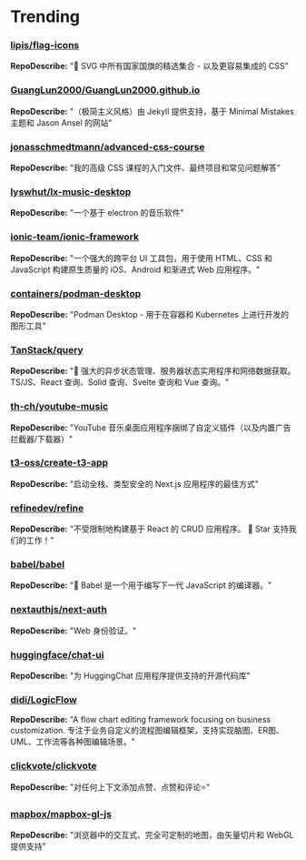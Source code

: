 # Trending

### [lipis/flag-icons](https://github.com/lipis/flag-icons)
**RepoDescribe:** "🎏 SVG 中所有国家国旗的精选集合 - 以及更容易集成的 CSS"
  

### [GuangLun2000/GuangLun2000.github.io](https://github.com/GuangLun2000/GuangLun2000.github.io)
**RepoDescribe:** "（极简主义风格）由 Jekyll 提供支持，基于 Minimal Mistakes 主题和 Jason Ansel 的网站"
  

### [jonasschmedtmann/advanced-css-course](https://github.com/jonasschmedtmann/advanced-css-course)
**RepoDescribe:** "我的高级 CSS 课程的入门文件、最终项目和常见问题解答"
  

### [lyswhut/lx-music-desktop](https://github.com/lyswhut/lx-music-desktop)
**RepoDescribe:** "一个基于 electron 的音乐软件"
  

### [ionic-team/ionic-framework](https://github.com/ionic-team/ionic-framework)
**RepoDescribe:** "一个强大的跨平台 UI 工具包，用于使用 HTML、CSS 和 JavaScript 构建原生质量的 iOS、Android 和渐进式 Web 应用程序。"
  

### [containers/podman-desktop](https://github.com/containers/podman-desktop)
**RepoDescribe:** "Podman Desktop - 用于在容器和 Kubernetes 上进行开发的图形工具"
  

### [TanStack/query](https://github.com/TanStack/query)
**RepoDescribe:** "🤖 强大的异步状态管理、服务器状态实用程序和网络数据获取。 TS/JS、React 查询、Solid 查询、Svelte 查询和 Vue 查询。"
  

### [th-ch/youtube-music](https://github.com/th-ch/youtube-music)
**RepoDescribe:** "YouTube 音乐桌面应用程序捆绑了自定义插件（以及内置广告拦截器/下载器）"
  

### [t3-oss/create-t3-app](https://github.com/t3-oss/create-t3-app)
**RepoDescribe:** "启动全栈、类型安全的 Next.js 应用程序的最佳方式"
  

### [refinedev/refine](https://github.com/refinedev/refine)
**RepoDescribe:** "不受限制地构建基于 React 的 CRUD 应用程序。 🌟 Star 支持我们的工作！"
  

### [babel/babel](https://github.com/babel/babel)
**RepoDescribe:** "🐠 Babel 是一个用于编写下一代 JavaScript 的编译器。"
  

### [nextauthjs/next-auth](https://github.com/nextauthjs/next-auth)
**RepoDescribe:** "Web 身份验证。"
  

### [huggingface/chat-ui](https://github.com/huggingface/chat-ui)
**RepoDescribe:** "为 HuggingChat 应用程序提供支持的开源代码库"
  

### [didi/LogicFlow](https://github.com/didi/LogicFlow)
**RepoDescribe:** "A flow chart editing framework focusing on business customization. 专注于业务自定义的流程图编辑框架，支持实现脑图、ER图、UML、工作流等各种图编辑场景。"
  

### [clickvote/clickvote](https://github.com/clickvote/clickvote)
**RepoDescribe:** "对任何上下文添加点赞、点赞和评论⭐️"
  

### [mapbox/mapbox-gl-js](https://github.com/mapbox/mapbox-gl-js)
**RepoDescribe:** "浏览器中的交互式、完全可定制的地图，由矢量切片和 WebGL 提供支持"
  
